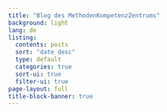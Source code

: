 ```yaml
---
title: "Blog des MethodenKompetenzZentrums"
background: light
lang: de
listing:
  contents: posts
  sort: "date desc"
  type: default
  categories: true
  sort-ui: true
  filter-ui: true
page-layout: full
title-block-banner: true
---
```

